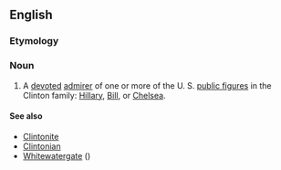 ==English==

===Etymology===
{{suffix|Clinton|ista}}

===Noun===
{{en-noun}}

# {{context|sometimes|[[derisive]]|lang=en}} A [[devoted]] [[admirer]] of one or more of the U. S. [[public figure]]s in the Clinton family: [[w:Hillary Clinton|Hillary]], [[w:Bill Clinton|Bill]], or [[w:Chelsea Clinton|Chelsea]].

====See also====
* [[Clintonite]]
* [[Clintonian]]
* [[Whitewatergate]] ({{w|Whitewater (controversy)}})